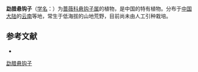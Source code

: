{{Speciesbox
| name = 勐腊悬钩子
| status = 
| status_system = 
| image =
| genus = Rubus
| species = menglaensis
| authority = Yu et Lu
}}

'''勐腊悬钩子'''（[[学名|学名]]：{{lang|la|''Rubus menglaensis''}}）为[[蔷薇科|蔷薇科]][[悬钩子属|悬钩子属]]的植物，是中国的特有植物。分布于[[中国大陆|中国大陆]]的[[云南|云南]]等地，常生于低海拔的山地荒野，目前尚未由人工引种栽培。

== 参考文献 ==
<div class="references-small">
* {{cite web| url =http://www.bioinfo.cn/db05/KmzwSpecies.php?action=view&id=19308| title =勐腊悬钩子| work =《中国高等植物数据库全库》| publisher =中国科学院微生物研究所| author =昆明植物研究所| accessdate =2009-02-25| deadurl =yes| archiveurl =https://web.archive.org/web/20160305064050/http://www.bioinfo.cn/db05/KmzwSpecies.php?action=view&id=19308| archivedate =2016-03-05}}
</div>
{{Taxonbar|from=Q10901261}}

[[Category:悬钩子属|勐腊悬钩子]]


{{植物小作品}}